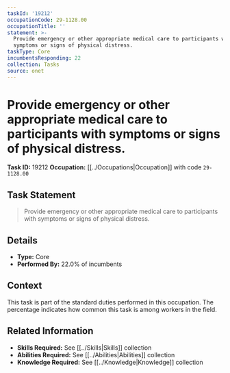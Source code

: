```yaml
---
taskId: '19212'
occupationCode: 29-1128.00
occupationTitle: ''
statement: >-
  Provide emergency or other appropriate medical care to participants with
  symptoms or signs of physical distress.
taskType: Core
incumbentsResponding: 22
collection: Tasks
source: onet
---
```

# Provide emergency or other appropriate medical care to participants with symptoms or signs of physical distress.

**Task ID:** 19212
**Occupation:** [[../Occupations|Occupation]] with code `29-1128.00`

## Task Statement

> Provide emergency or other appropriate medical care to participants with symptoms or signs of physical distress.

## Details

- **Type:** Core
- **Performed By:** 22.0% of incumbents

## Context

This task is part of the standard duties performed in this occupation. The percentage indicates how common this task is among workers in the field.

## Related Information

- **Skills Required:** See [[../Skills|Skills]] collection
- **Abilities Required:** See [[../Abilities|Abilities]] collection
- **Knowledge Required:** See [[../Knowledge|Knowledge]] collection

